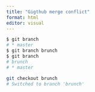 ```yaml
---
title: "Gigthub merge conflict"
format: html
editor: visual
---
```


```sh
$ git branch
# * master
$ git branch brunch
$ git branch
# brunch
# * master
```

```sh
git checkout brunch
# Switched to branch 'brunch'
```

